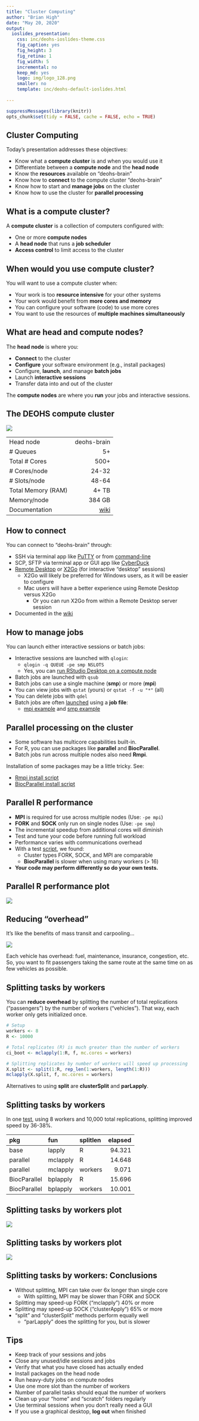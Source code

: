 ```yaml
---
title: "Cluster Computing"
author: "Brian High"
date: "May 20, 2020"
output:
  ioslides_presentation:
    css: inc/deohs-ioslides-theme.css
    fig_caption: yes
    fig_height: 3
    fig_retina: 1
    fig_width: 5
    incremental: no
    keep_md: yes
    logo: img/logo_128.png
    smaller: no
    template: inc/deohs-default-ioslides.html
 
---
```


```r
suppressMessages(library(knitr))
opts_chunk$set(tidy = FALSE, cache = FALSE, echo = TRUE)
```



## Cluster Computing 

Today's presentation addresses these objectives: 

- Know what a **compute cluster** is and when you would use it
- Differentiate between a **compute node** and the **head node**
- Know the **resources** available on "deohs-brain"
- Know how to **connect** to the compute cluster "deohs-brain"
- Know how to start and **manage jobs** on the cluster
- Know how to use the cluster for **parallel processing**

## What is a compute cluster?

A **compute cluster** is a collection of computers configured with:

- One or more **compute nodes**
- A **head node** that runs a **job scheduler**
- **Access control** to limit access to the cluster

## When would you use compute cluster?

You will want to use a compute cluster when:

- Your work is too **resource intensive** for your other systems
- Your work would benefit from **more cores and memory**
- You can configure your software (code) to use more cores
- You want to use the resources of **multiple machines simultaneously**

## What are head and compute nodes?

The **head node** is where you:

- **Connect** to the cluster
- **Configure** your software environment (e.g., install packages)
- Configure, **launch**, and manage **batch jobs**
- Launch **interactive sessions**
- Transfer data into and out of the cluster

The **compute nodes** are where you **run** your jobs and interactive sessions.

## The DEOHS compute cluster

<div class="columns-2">

![](img/brain_queues_and_hosts_55pct.jpg)
<br/>

|                    |             |
| :----------------- | -----------:|
| Head node          | deohs-brain |
| # Queues           |          5+ |
| Total # Cores      |        500+ |
| # Cores/node       |       24-32 |
| # Slots/node       |       48-64 |
| Total Memory (RAM) |       4+ TB |
| Memory/node        |      384 GB |
| Documentation      |       [wiki](https://github.com/deohs/ehbrain/wiki) |

</div>

## How to connect

You can connect to "deohs-brain" through:

- SSH via terminal app like [PuTTY](https://www.chiark.greenend.org.uk/~sgtatham/putty/) or from [command-line](https://www.ssh.com/ssh/command/#specifying-a-different-user-name)
- SCP, SFTP via terminal app or GUI app like [CyberDuck](https://github.com/deohs/ehbrain/wiki/Transferring-Data-to-Brain#desktop-or-laptop-initiated)
- [Remote Desktop](https://github.com/deohs/ehbrain/wiki/Connecting-to-Brain#xrdp) or [X2Go](https://github.com/deohs/ehbrain/wiki/Connecting-to-Brain#x2go) (for interactive "desktop" sessions)
  + X2Go will likely be preferred for Windows users, as it will be easier to configure
  + Mac users will have a better experience using Remote Desktop versus X2Go
    - Or you can run X2Go from within a Remote Desktop server session
- Documented in the [wiki](https://github.com/deohs/ehbrain/wiki/Connecting-to-Brain)

## How to manage jobs

You can launch either interactive sessions or batch jobs:

- Interactive sessions are launched with `qlogin`:
  + `qlogin -q QUEUE -pe smp NSLOTS`
  + Yes, you can [run RStudio Desktop on a compute node](https://github.com/deohs/ehbrain/wiki/Quick-Tutorial)
- Batch jobs are launched with `qsub`
- Batch jobs can use a single machine (**smp**) or more (**mpi**)
- You can view jobs with `qstat` (yours) or `qstat -f -u "*"` (all)
- You can delete jobs with `qdel`
- Batch jobs are often [launched](https://github.com/deohs/ehbrain/wiki/Running-a-Compute-Job#scheduling-a-job) using a **job file**:
  + [mpi example](mpi_demo/mpi_demo_2.sh) and [smp example](mpi_demo/smp_demo_2.sh)

## Parallel processing on the cluster

- Some software has multicore capabilities built-in. 
- For R, you can use packages like **parallel** and **BiocParallel**.
- Batch jobs run across multiple nodes also need **Rmpi**.

Installation of some packages may be a little tricky. See:

- [Rmpi install script](mpi_demo/install_rmpi_MPICH.sh)
- [BiocParallel install script](mpi_demo/install_BiocParallel.sh)

## Parallel R performance

- **MPI** is required for use across multiple nodes (Use: `-pe mpi`)
- **FORK** and **SOCK** only run on single nodes (Use: `-pe smp`)
- The incremental speedup from additional cores will diminish
- Test and tune your code before running full workload
- Performance varies with communications overhead
- With a test [script](mpi_demo/cluster_demo.R), we found:
   + Cluster types FORK, SOCK, and MPI are comparable
   + **BiocParallel** is slower when using many workers (> 16)
- **Your code may perform differently so do your own tests.**

## Parallel R performance plot

![](mpi_demo/results_55pct.png)

## Reducing "overhead"

It's like the benefits of mass transit and carpooling...

![](https://ops.fhwa.dot.gov/publications/exemptvehicleshov/images/figure2.jpg)

Each vehicle has overhead: fuel, maintenance, insurance, congestion, etc. So, 
you want to fit passengers taking the same route at the same time on as few
vehicles as possible.

## Splitting tasks by workers

You can **reduce overhead** by splitting the number of total replications 
("passengers") by the number of workers ("vehicles"). That way, each worker only 
gets initialized once.

```r
# Setup
workers <- 8
R <- 10000

# Total replicates (R) is much greater than the number of workers
ci_boot <- mclapply(1:R, f, mc.cores = workers)

# Splitting replicates by number of workers will speed up processing
X.split <- split(1:R, rep_len(1:workers, length(1:R)))
mclapply(X.split, f, mc.cores = workers)
```

Alternatives to using **split** are **clusterSplit** and **parLapply**.

## Splitting tasks by workers

In one [test](mpi_demo/split_test.md), using 8 workers and 10,000 total 
replications, splitting improved speed by 36-38%. 

| pkg           | fun           | splitlen  | elapsed |
| :------------ | :------------ | :-------- | ------: |
| base          | lapply        | R         |  94.321 |
| parallel      | mclapply      | R         |  14.648 |
| parallel      | mclapply      | workers   |   9.071 |
| BiocParallel  | bplapply      | R         |  15.696 |
| BiocParallel  | bplapply      | workers   |  10.001 |

## Splitting tasks by workers plot

![](mpi_demo/results_splits_log10_55pct.png)

## Splitting tasks by workers plot

![](mpi_demo/results_splits_55pct.png)

## Splitting tasks by workers: Conclusions

- Without splitting, MPI can take over 6x longer than single core
  + With splitting, MPI may be slower than FORK and SOCK
- Splitting may speed-up FORK ("mclapply") 40% or more
- Splitting may speed-up SOCK ("clusterApply") 65% or more
- "split" and "clusterSplit" methods perform equally well
  + "parLapply" does the splitting for you, but is slower

## Tips

- Keep track of your sessions and jobs
- Close any unused/idle sessions and jobs
- Verify that what you have closed has actually ended
- Install packages on the head node
- Run heavy-duty jobs on compute nodes 
- Use one more slot than the number of workers
- Number of parallel tasks should equal the number of workers
- Clean up your "home" and "scratch" folders regularly
- Use terminal sessions when you don't really need a GUI
- If you use a graphical desktop, **log out** when finished
